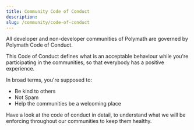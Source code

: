 ```yaml
---
title: Community Code of Conduct
description:
slug: /community/code-of-conduct
---
```


All developer and non-developer communities of Polymath are governed by Polymath Code of Conduct.

This Code of Conduct defines what is an acceptable behaviour while you're participating in the communities, so that everybody has a positive experience.

In broad terms, you're supposed to:
- Be kind to others
- Not Spam
- Help the communities be a welcoming place

<OverviewBox linkHref="https://polymath.network/polymesh-testnet/code-of-conduct" linkText="Look at Community Code of Conduct" imgSrc="" floating="true">
	<p>Have a look at the code of conduct in detail, to understand what we will be enforcing throughout our communities to keep them healthy.</p>
</OverviewBox>
